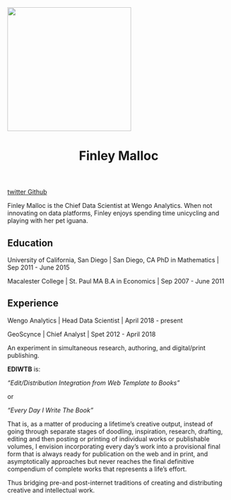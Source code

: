 <!-- main -->
<div class="trestles">
<div class="about-entity">
<img src="profile.jpg" class="about-image
rounded " style="width: 20em;">
<header id="title-block-header">
<h1 class="title display-7">Finley Malloc</h1>
</header>
<div class="about-links">
<a href="https://twitter.com" class="about-link">
<i class="bi bi-twitter"></i>
twitter
</a>
<a href="https://github.com" class="about-link">
<i class="bi bi-github"></i>
Github
</a>
</div>
</div>
<div class="about-contents"><main class="content" id="quarto-document-content">
<p>Finley Malloc is the Chief Data Scientist at Wengo Analytics. When not innovating on data platforms, Finley enjoys spending time unicycling and playing with her pet iguana.</p>
<section id="education" class="level2">
<h2 class="anchored" data-anchor-id="education">Education</h2>
<p>University of California, San Diego | San Diego, CA PhD in Mathematics | Sep 2011 - June 2015</p>
<p>Macalester College | St.&nbsp;Paul MA B.A in Economics | Sep 2007 - June 2011</p>
</section>
<section id="experience" class="level2">
<h2 class="anchored" data-anchor-id="experience">Experience</h2>
<p>Wengo Analytics | Head Data Scientist | April 2018 - present</p>
<p>GeoScynce | Chief Analyst | Spet 2012 - April 2018</p>

</section>
</main></div>
</div>
<!-- /main -->

An experiment in simultaneous research, authoring, and digital/print publishing.

**EDIWTB** is:

*"Edit/Distribution Integration from Web Template to Books"*

or

*"Every Day I Write The Book"*

That is, as a matter of producing a lifetime's creative output, instead of going
through separate stages of doodling, inspiration, research, drafting, editing
and then posting or printing of individual works or publishable volumes, I
envision incorporating every day's work into a provisional final form that is
always ready for publication on the web and in print, and asymptotically
approaches but never reaches the final definitive compendium of complete works
that represents a life's effort.

Thus bridging pre-and post-internet traditions of creating and distributing
creative and intellectual work.












